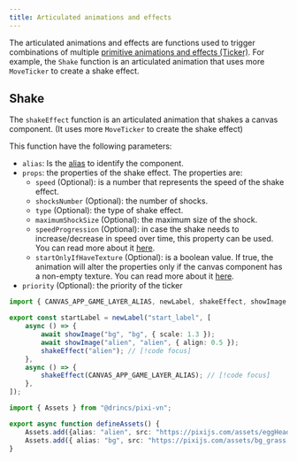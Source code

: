 ```yaml
---
title: Articulated animations and effects
---
```


The articulated animations and effects are functions used to trigger combinations of multiple [primitive animations and effects (Ticker)](/start/canvas-tickers). For example, the `Shake` function is an articulated animation that uses more `MoveTicker` to create a shake effect.

## Shake

The `shakeEffect` function is an articulated animation that shakes a canvas component. (It uses more `MoveTicker` to create the shake effect)

This function have the following parameters:

* `alias`: Is the [alias](/start/canvas-alias) to identify the component.
* `props`: the properties of the shake effect. The properties are:
  * `speed` (Optional): is a number that represents the speed of the shake effect.
  * `shocksNumber` (Optional): the number of shocks.
  * `type` (Optional): the type of shake effect.
  * `maximumShockSize` (Optional): the maximum size of the shock.
  * `speedProgression` (Optional): in case the shake needs to increase/decrease in speed over time, this property can be used. You can read more about it [here](/start/canvas-tickers#speed-progression-property).
  * `startOnlyIfHaveTexture` (Optional): is a boolean value. If true, the animation will alter the properties only if the canvas component has a non-empty texture. You can read more about it [here](/start/canvas-tickers#start-only-if-have-texture-property).
* `priority` (Optional): the priority of the ticker

```ts tab="labels/startLabel.ts"
import { CANVAS_APP_GAME_LAYER_ALIAS, newLabel, shakeEffect, showImage } from "@drincs/pixi-vn";

export const startLabel = newLabel("start_label", [
    async () => {
        await showImage("bg", "bg", { scale: 1.3 });
        await showImage("alien", "alien", { align: 0.5 });
        shakeEffect("alien"); // [!code focus]
    },
    async () => {
        shakeEffect(CANVAS_APP_GAME_LAYER_ALIAS); // [!code focus]
    },
]);
```

```ts tab="utils/defineAssets.ts"
import { Assets } from "@drincs/pixi-vn";

export async function defineAssets() {
    Assets.add({alias: "alien", src: "https://pixijs.com/assets/eggHead.png" });
    Assets.add({ alias: "bg", src: "https://pixijs.com/assets/bg_grass.jpg" });
}
```

<Sandbox
  template="q2nhhq"
  entry="/src/labels/startLabel.ts,/src/utils/assets-utility.ts"
/>
